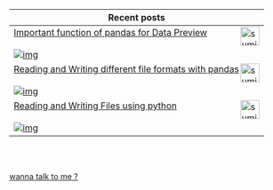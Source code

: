 | Recent posts  |
| ------------- |
|[Important function of pandas for Data Preview](/notes/DS/important-functions-of-pandas-data-preview/)<img align="right" alt="sumit" width="34px" src="https://img.icons8.com/bubbles/50/000000/like.png"/>|
|[![img](https://i.imgur.com/pkXMYXM.png)](/notes/DS/important-functions-of-pandas-data-preview/)|
|[Reading and Writing different file formats with pandas](/notes/DS/handle-different-file-formats-with-pandas/)<img align="right" alt="sumit" width="34px" src="https://img.icons8.com/bubbles/50/000000/like.png"/>|
|[![img](https://i.imgur.com/8iWzHrI.png)](/notes/DS/handle-different-file-formats-with-pandas/)|
|[Reading and Writing Files using python](/notes/DS/read-write-files-with-python/)<img align="right" alt="sumit" width="34px" src="https://img.icons8.com/bubbles/50/000000/like.png"/>|
|[![img](https://i.imgur.com/NzMM2W9.png)](/notes/DS/read-write-files-with-python/)|



<br />
<br />


[wanna talk to me ?](/contact)
